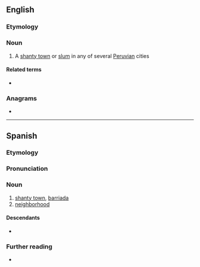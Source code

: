 ==English==

===Etymology===
{{bor|en|es|barriada}}

===Noun===
{{en-noun}}

# A [[shanty town]] or [[slum]] in any of several [[Peruvian]] cities

====Related terms====
* {{l|en|barrio}}

===Anagrams===
* {{anagrams|en|a=aaabdirr|arribada|baradari}}

----

==Spanish==

===Etymology===
{{af|es|barrio|-ada}}

===Pronunciation===
{{es-IPA}}

===Noun===
{{es-noun|f}}

# [[shanty town]], [[#English|barriada]]
# [[neighborhood]]

====Descendants====
* {{desc|en|barriada|bor=1}}

===Further reading===
* {{R:es:DRAE}}